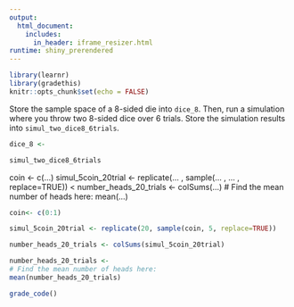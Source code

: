 ```yaml
---
output: 
  html_document:
    includes:
      in_header: iframe_resizer.html
runtime: shiny_prerendered
---
```


```r
library(learnr)
library(gradethis)
knitr::opts_chunk$set(echo = FALSE)
```

Store the sample space of a 8-sided die into `dice_8`. Then, run a simulation where you throw two 8-sided dice over 6 trials. Store the simulation results into `simul_two_dice8_6trials`. 

```r
dice_8 <-

simul_two_dice8_6trials
```

<div id="simul-ex-hint>
Did you create a sample space for `dice_8`?

Have you used the `replicate()` and `sample()` function inside? 

Did you remember to specify `replace= FALSE` inside `sample()`?
</div>

```r
dice_8 <- c(1:8)

simul_two_dice8_6trials<- replicate(6, sample(dice_8, 2, replace=TRUE))

```

```r
grade_code()
```
Now, store the sample space for a coin flip. Define 1= Heads and 0= Tails. Flip 5 coins for 20 trials, and store the result in `simul_5coin_20trial`.

Finally, we want to know how many of the 5 coins were `heads`. Since `1` represents `heads`, we can use `colSums()` in order to add up the total number of heads in each column. Store that result as number_heads_20_trials. 

What was the average number of heads that you flipped, out of 20 trials? 

``` r
coin
  
simul_5coin_20trial
  
number_heads_20_trials 

# Find the mean number of heads here:  

```

<div id="simul-ex-2-hint">
coin <- c(...)
  
simul_5coin_20trial <- replicate(... , sample(... , ... , replace=TRUE))
<
number_heads_20_trials <- colSums(...)

# Find the mean number of heads here:  
mean(...)
</div>


```r
coin<- c(0:1)

simul_5coin_20trial <- replicate(20, sample(coin, 5, replace=TRUE))

number_heads_20_trials <- colSums(simul_5coin_20trial)  

number_heads_20_trials <-  
# Find the mean number of heads here:   
mean(number_heads_20_trials)
```


```r
grade_code()

```